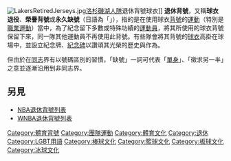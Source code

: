 {{Unreferenced |time=2010-09-21T10:11:20+00:00 }}
[[File:LakersRetiredJerseys.jpg|right]][[洛杉磯湖人隊|洛杉磯湖人隊]]退休背號球衣]]
'''退休背號'''，又稱'''球衣退役'''、'''榮譽背號'''或'''永久缺號'''（日語為「{{lang|ja|永久欠番}}」），指的是在使用球衣[[背號|背號]]的[[運動|運動]]（特別是[[職業運動|職業運動]]）當中，為了紀念留下多數或特殊功績的[[運動員|運動員]]，將其所使用的球衣背號保留下來，同一隊其他運動員不再使用此背號。有些隊會將其背號的[[球衣|球衣]]高掛在球場中，並設立紀念牌、[[紀念碑|紀念碑]]以讚頌其光榮的歷史與作為。

但由於在[[同志_(LGBT)|同志]]界有以號碼區別的習慣，「缺號」一詞可代表「[[單身|單身]]」、「徵求另一半」之意並逐漸沿用到非同志界。

==另見==
*[[NBA退休背號列表|NBA退休背號列表]]
*[[WNBA退休背號列表|WNBA退休背號列表]]

{{體育小作品}}

[[Category:體育背號|Category:體育背號]]
[[Category:團隊運動|Category:團隊運動]]
[[Category:體育文化|Category:體育文化]]
[[Category:退休|Category:退休]]
[[Category:LGBT用語|Category:LGBT用語]]
[[Category:棒球文化|Category:棒球文化]]
[[Category:籃球文化|Category:籃球文化]]
[[Category:板球文化|Category:板球文化]]
[[Category:冰球文化|Category:冰球文化]]